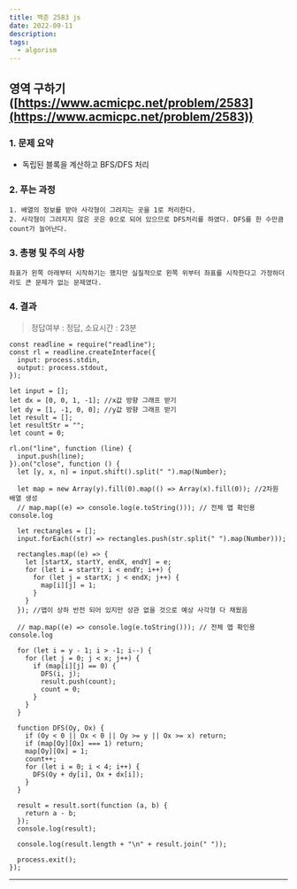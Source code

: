 ```yaml
---
title: 백준 2583 js
date: 2022-09-11
description:
tags:
  - algorism
---
```


## 영역 구하기([https://www.acmicpc.net/problem/2583](https://www.acmicpc.net/problem/2583))

### 1. 문제 요약

- 독립된 블록을 계산하고 BFS/DFS 처리

### 2. 푸는 과정

```
1. 배열의 정보를 받아 사각형이 그려지는 곳을 1로 처리한다.
2. 사각형이 그려지지 않은 곳은 0으로 되어 있으므로 DFS처리를 하였다. DFS를 한 수만큼 count가 늘어난다.
```

### 3. 총평 및 주의 사항

```
좌표가 왼쪽 아래부터 시작하기는 했지만 실질적으로 왼쪽 위부터 좌표를 시작한다고 가정하더라도 큰 문제가 없는 문제였다.
```

### 4. 결과

> 정답여부 : 정답, 소요시간 : 23분

```
const readline = require("readline");
const rl = readline.createInterface({
  input: process.stdin,
  output: process.stdout,
});

let input = [];
let dx = [0, 0, 1, -1]; //x값 방향 그래프 받기
let dy = [1, -1, 0, 0]; //y값 방향 그래프 받기
let result = [];
let resultStr = "";
let count = 0;

rl.on("line", function (line) {
  input.push(line);
}).on("close", function () {
  let [y, x, n] = input.shift().split(" ").map(Number);

  let map = new Array(y).fill(0).map(() => Array(x).fill(0)); //2차원 배열 생성
  // map.map((e) => console.log(e.toString())); // 전체 맵 확인용 console.log

  let rectangles = [];
  input.forEach((str) => rectangles.push(str.split(" ").map(Number)));

  rectangles.map((e) => {
    let [startX, startY, endX, endY] = e;
    for (let i = startY; i < endY; i++) {
      for (let j = startX; j < endX; j++) {
        map[i][j] = 1;
      }
    }
  }); //맵이 상하 반전 되어 있지만 상관 없을 것으로 예상 사각형 다 채웠음

  // map.map((e) => console.log(e.toString())); // 전체 맵 확인용 console.log

  for (let i = y - 1; i > -1; i--) {
    for (let j = 0; j < x; j++) {
      if (map[i][j] == 0) {
        DFS(i, j);
        result.push(count);
        count = 0;
      }
    }
  }

  function DFS(Oy, Ox) {
    if (Oy < 0 || Ox < 0 || Oy >= y || Ox >= x) return;
    if (map[Oy][Ox] === 1) return;
    map[Oy][Ox] = 1;
    count++;
    for (let i = 0; i < 4; i++) {
      DFS(Oy + dy[i], Ox + dx[i]);
    }
  }

  result = result.sort(function (a, b) {
    return a - b;
  });
  console.log(result);

  console.log(result.length + "\n" + result.join(" "));

  process.exit();
});
```

---
